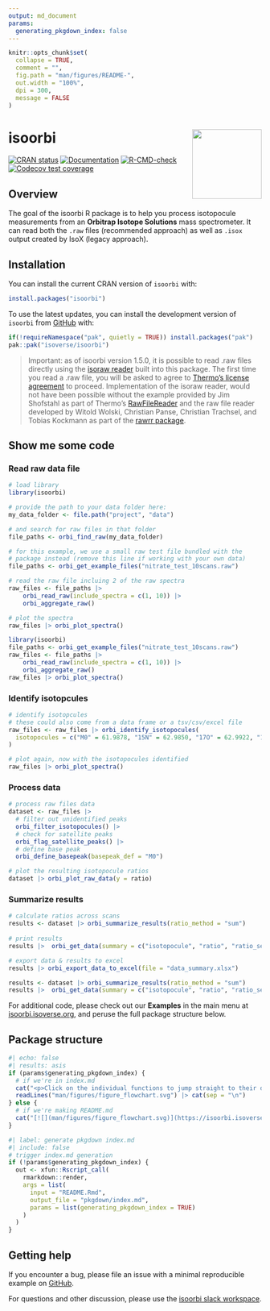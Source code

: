 ```yaml
---
output: md_document
params:
  generating_pkgdown_index: false
---
```


<!-- README.md is generated from README.Rmd. Please edit that file -->

```r
knitr::opts_chunk$set(
  collapse = TRUE,
  comment = "",
  fig.path = "man/figures/README-",
  out.width = "100%",
  dpi = 300,
  message = FALSE
)
```

# isoorbi <a href='https://isoorbi.isoverse.org/'> <img src="inst/www/logo.png" align="right" height="138" /> </a>

<!-- badges: start -->
  [![CRAN status](https://www.r-pkg.org/badges/version/isoorbi)](https://CRAN.R-project.org/package=isoorbi)
  [![Documentation](https://img.shields.io/badge/docs-online-green.svg)](https://isoorbi.isoverse.org/)
  [![R-CMD-check](https://github.com/isoverse/isoorbi/workflows/R-CMD-check/badge.svg)](https://github.com/isoverse/isoorbi/actions)
  [![Codecov test coverage](https://codecov.io/gh/isoverse/isoorbi/graph/badge.svg)](https://app.codecov.io/gh/isoverse/isoorbi)
<!-- badges: end -->

## Overview

The goal of the isoorbi R package is to help you process isotopocule measurements from an **Orbitrap Isotope Solutions** mass spectrometer. It can read both the <code>.raw</code> files (recommended approach) as well as <code>.isox</code> output created by IsoX (legacy approach).

## Installation

You can install the current CRAN version of `isoorbi` with:

```r
install.packages("isoorbi")
```

To use the latest updates, you can install the development version of `isoorbi` from [GitHub](https://github.com/) with:

```r
if(!requireNamespace("pak", quietly = TRUE)) install.packages("pak")
pak::pak("isoverse/isoorbi")
```

> Important: as of isoorbi version 1.5.0, it is possible to read .raw files directly using the [isoraw reader](https://github.com/isoverse/isoorbi/tree/main/inst/assembly) built into this package. The first time you read a .raw file, you will be asked to agree to [Thermo's license agreement](https://github.com/fgcz/rawrr/blob/devel/inst/rawrrassembly/RawFileReaderLicense.txt) to proceed. Implementation of the isoraw reader, would not have been possible without the example provided by Jim Shofstahl as part of Thermo's [RawFileReader](https://github.com/thermofisherlsms/RawFileReader) and the raw file reader developed by Witold Wolski, Christian Panse, Christian Trachsel, and Tobias Kockmann as part of the [rawrr package](https://github.com/fgcz/rawrr).


## Show me some code

### Read raw data file

```r
# load library
library(isoorbi)

# provide the path to your data folder here:
my_data_folder <- file.path("project", "data")

# and search for raw files in that folder
file_paths <- orbi_find_raw(my_data_folder)

# for this example, we use a small raw test file bundled with the
# package instead (remove this line if working with your own data)
file_paths <- orbi_get_example_files("nitrate_test_10scans.raw")

# read the raw file incluing 2 of the raw spectra
raw_files <- file_paths |>
    orbi_read_raw(include_spectra = c(1, 10)) |>
    orbi_aggregate_raw()

# plot the spectra
raw_files |> orbi_plot_spectra()
```

```r
library(isoorbi)
file_paths <- orbi_get_example_files("nitrate_test_10scans.raw")
raw_files <- file_paths |>
    orbi_read_raw(include_spectra = c(1, 10)) |>
    orbi_aggregate_raw()
raw_files |> orbi_plot_spectra()
```

### Identify isotopcules

```r
# identify isotopcules
# these could also come from a data frame or a tsv/csv/excel file
raw_files <- raw_files |> orbi_identify_isotopocules(
  isotopocules = c("M0" = 61.9878, "15N" = 62.9850, "17O" = 62.9922, "18O" = 63.9922)
)

# plot again, now with the isotopocules identified
raw_files |> orbi_plot_spectra()
```

### Process data

```r
# process raw files data
dataset <- raw_files |>
  # filter out unidentified peaks
  orbi_filter_isotopocules() |>
  # check for satellite peaks
  orbi_flag_satellite_peaks() |>
  # define base peak
  orbi_define_basepeak(basepeak_def = "M0")

# plot the resulting isotopocule ratios
dataset |> orbi_plot_raw_data(y = ratio)
```

### Summarize results

```r
# calculate ratios across scans
results <- dataset |> orbi_summarize_results(ratio_method = "sum")
   
# print results
results |>  orbi_get_data(summary = c("isotopocule", "ratio", "ratio_sem"))

# export data & results to excel
results |> orbi_export_data_to_excel(file = "data_summary.xlsx")
```

```r
results <- dataset |> orbi_summarize_results(ratio_method = "sum")
results |>  orbi_get_data(summary = c("isotopocule", "ratio", "ratio_sem"))
```

For additional code, please check out our **Examples** in the main menu at [isoorbi.isoverse.org](https://isoorbi.isoverse.org/), and peruse the full package structure below.

## Package structure

```r
#| echo: false
#| results: asis
if (params$generating_pkgdown_index) {
  # if we're in index.md
  cat("<p>Click on the individual functions to jump straight to their documenation.</p>\n")
  readLines("man/figures/figure_flowchart.svg") |> cat(sep = "\n")
} else {
  # if we're making README.md
  cat("[![](man/figures/figure_flowchart.svg)](https://isoorbi.isoverse.org/#package-structure)")
}
```

```r
#| label: generate pkgdown index.md
#| include: false
# trigger index.md generation
if (!params$generating_pkgdown_index) {
  out <- xfun::Rscript_call(
    rmarkdown::render,
    args = list(
      input = "README.Rmd", 
      output_file = "pkgdown/index.md",
      params = list(generating_pkgdown_index = TRUE)
    )
  )
}
```

## Getting help

If you encounter a bug, please file an issue with a minimal reproducible example on [GitHub](https://github.com/isoverse/isoorbi/issues). 

For questions and other discussion, please use the [isoorbi slack workspace](https://isoorbi.slack.com).
